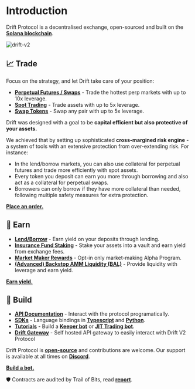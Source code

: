 
# Introduction

Drift Protocol is a decentralised exchange, open-sourced and built on the [**Solana blockchain**](https://solana.com/).

![drift-v2](public/assets/drift-v2.png)

## 📈 Trade

Focus on the strategy, and let Drift take care of your position:

- [**Perpetual Futures / Swaps**](/trading/perpetuals-trading) - Trade the hottest perp markets with up to 10x leverage.
- [**Spot Trading**](/trading/spot-margin-trading) - Trade assets with up to 5x leverage.
- [**Swap Tokens**](https://app.drift.trade/swap) - Swap any pair with up to 5x leverage.

Drift was designed with a goal to be **capital efficient but also protective of your assets.**

We achieved that by setting up sophisticated **cross-margined risk engine** - a system of tools with an extensive protection from over-extending risk. For instance:

- In the lend/borrow markets, you can also use collateral for perpetual futures and trade more efficiently with spot assets.
- Every token you deposit can earn you more through borrowing and also act as a collateral for perpetual swaps.
- Borrowers can only borrow if they have more collateral than needed, following multiple safety measures for extra protection.

[**Place an order.**](https://app.drift.trade/)

## 💸 Earn

- [**Lend/Borrow**](/lend-borrow/what-is-lend-borrow) - Earn yield on your deposits through lending.
- [**Insurance Fund Staking**](/insurance-fund/insurance-fund-intro) - Stake your assets into a vault and earn yield from exchange fees.
- [**Market Maker Rewards**](/market-makers/market-maker-participation) - Opt-in only market-making Alpha Program.
- [**(Advanced) Backstop AMM Liquidity (BAL)**](/backstop-amm-liquidity/bal-provider-overview) - Provide liquidity with leverage and earn yield.

[**Earn yield.**](https://app.drift.trade/)

## 🤖 Build

- [**API Documentation**](https://drift-labs.github.io/v2-teacher/#terms-of-use) - Interact with the protocol programatically.
- [**SDKs**](/sdk-documentation) - Language bindings in [**Typescript**](https://github.com/drift-labs/protocol-v2/tree/master/sdk) and [**Python**](https://github.com/drift-labs/driftpy).
- [**Tutorials**](/tutorial-bots/keeper-bots) - Build a [**Keeper bot**](/tutorial-bots/keeper-bots) or [**JIT Trading bot**](/tutorial-bots/trading-bots/tutorial-jit-trading-bot).
- [**Drift Gateway**](https://github.com/drift-labs/gateway) - Self hosted API gateway to easily interact with Drift V2 Protocol

Drift Protocol is [**open-source**](https://github.com/drift-labs/protocol-v2) and contributions are welcome. Our support is available at all times on [**Discord**](https://discord.com/invite/95kByNnDy5).

[**Build a bot.**](/tutorial-bots/keeper-bots)

🛡 Contracts are audited by Trail of Bits, read [**report**](https://www.drift.trade/audit).
